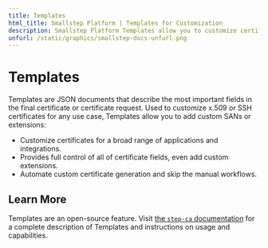 ---
title: Templates
html_title: Smallstep Platform | Templates for Customization
description: Smallstep Platform Templates allow you to customize certificates
unfurl: /static/graphics/smallstep-docs-unfurl.png
---

# **Templates**

Templates are JSON documents that describe the most important fields in the final certificate or certificate request. 
Used to customize x.509 or SSH certificates for any use case, 
Templates allow you to add custom SANs or extensions:

- Customize certificates for a broad range of applications and integrations.
- Provides full control of all of certificate fields, even add custom extensions.
- Automate custom certificate generation and skip the manual workflows.

## Learn More

Templates are an open-source feature. 
Visit [the `step-ca` documentation](https://smallstep.com/docs/step-ca/configuration#certificate-templates) for a complete description of Templates and instructions on usage and capabilities.

